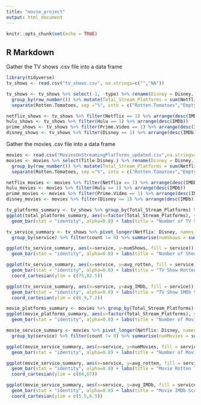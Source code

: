 ```yaml
---
title: "movie_project"
output: html_document
---
```


```r
knitr::opts_chunk$set(echo = TRUE)
```

## R Markdown

Gather the TV shows .csv file into a data frame
```r
library(tidyverse)
tv_shows <- read.csv("tv_shows.csv", na.strings=c("","NA"))

tv_shows <- tv_shows %>% select(-1, -type) %>% rename(Disney = Disney.) %>% 
  group_by(row_number()) %>% mutate(Total_Stream_Platforms = sum(Netflix, Hulu, Prime.Video, Disney)) %>% ungroup() %>%
  separate(Rotten.Tomatoes, sep ="%", into = c("Rotten.Tomatoes","Empty")) %>% select(-Empty, -`row_number()`)

netflix_shows <- tv_shows %>% filter(Netflix == 1) %>% arrange(desc(IMDb))
hulu_shows <- tv_shows %>% filter(Hulu == 1) %>% arrange(desc(IMDb))
prime_shows <- tv_shows %>% filter(Prime.Video == 1) %>% arrange(desc(IMDb))
disney_shows <- tv_shows %>% filter(Disney == 1) %>% arrange(desc(IMDb))
```

Gather the movies .csv file into a data frame
```r
movies <- read.csv("MoviesOnStreamingPlatforms_updated.csv",na.strings=c("","NA"))
movies <- movies %>% select(Title:Disney.) %>% rename(Disney = Disney.) %>% 
  group_by(row_number()) %>% mutate(Total_Stream_Platforms = sum(Netflix, Hulu, Prime.Video, Disney)) %>% ungroup() %>%
  separate(Rotten.Tomatoes, sep ="%", into = c("Rotten.Tomatoes","Empty")) %>% select(-Empty, -`row_number()`)

netflix_movies <- movies %>% filter(Netflix == 1) %>% arrange(desc(IMDb))
hulu_movies <- movies %>% filter(Hulu == 1) %>% arrange(desc(IMDb))
prime_movies <- movies %>% filter(Prime.Video == 1) %>% arrange(desc(IMDb))
disney_movies <- movies %>% filter(Disney == 1) %>% arrange(desc(IMDb))
```


```r
tv_platforms_summary <- tv_shows %>% group_by(Total_Stream_Platforms) %>% summarise(total = n())
ggplot(total_platforms_summary, aes(x=factor(Total_Stream_Platforms), y=total, fill = factor(Total_Stream_Platforms))) +
  geom_bar(stat = "identity", alpha=0.8) + labs(title = "Number of TV Shows Shown on Platforms", x = "Number of Platforms", y= "Movies", fill = "Number of Platforms") + theme(plot.title = element_text(hjust = 0.5))

tv_service_summary <- tv_shows %>% pivot_longer(Netflix: Disney, names_to = "service", values_to = "count") %>%
  group_by(service) %>% filter(count != 0) %>% summarise(numShows = sum(count), avg_rotten = mean(as.numeric(Rotten.Tomatoes), na.rm = TRUE), avg_IMDb = mean(IMDb, na.rm = TRUE))

ggplot(tv_service_summary, aes(x=service, y=numShows, fill = service)) +
  geom_bar(stat = "identity", alpha=0.8) + labs(title = "Number of Shows Per Streaming Service", x = "Streaming Service", y= "Number of Shows", fill = "Streaming Service") + theme(plot.title = element_text(hjust = 0.5))

ggplot(tv_service_summary, aes(x=service, y=avg_rotten, fill = service)) +
  geom_bar(stat = "identity", alpha=0.8) + labs(title = "TV Show Rotten Tomato Score Per Streaming Service", x = "Streaming Service", y= "Average Rotten Tomatoes Score", fill = "Streaming Service") + theme(plot.title = element_text(hjust = 0.5)) +
  coord_cartesian(ylim = c(75,82.5))

ggplot(tv_service_summary, aes(x=service, y=avg_IMDb, fill = service)) +
  geom_bar(stat = "identity", alpha=0.8) + labs(title = "TV Show IMDb Score Per Streaming Service", x = "Streaming Service", y= "Average IMDb", fill = "Streaming Service") + theme(plot.title = element_text(hjust = 0.5)) +
  coord_cartesian(ylim = c(6.9,7.2))
```

```r
movie_platforms_summary <- movies %>% group_by(Total_Stream_Platforms) %>% summarise(total = n())
ggplot(movie_platforms_summary, aes(x=factor(Total_Stream_Platforms), y=total, fill = factor(Total_Stream_Platforms))) +
  geom_bar(stat = "identity", alpha=0.8) + labs(title = "Number of Movies Shown on Platforms", x = "Number of Platforms", y= "Movies", fill = "Number of Platforms") + theme(plot.title = element_text(hjust = 0.5))

movie_service_summary <- movies %>% pivot_longer(Netflix: Disney, names_to = "service", values_to = "count") %>%
  group_by(service) %>% filter(count != 0) %>% summarise(numMovies = sum(count), avg_rotten = mean(as.numeric(Rotten.Tomatoes), na.rm = TRUE), avg_IMDb = mean(IMDb, na.rm = TRUE))

ggplot(movie_service_summary, aes(x=service, y=numMovies, fill = service)) +
  geom_bar(stat = "identity", alpha=0.8) + labs(title = "Number of Movies Per Streaming Service", x = "Streaming Service", y= "Number of Movies", fill = "Streaming Service") + theme(plot.title = element_text(hjust = 0.5))

ggplot(movie_service_summary, aes(x=service, y=avg_rotten, fill = service)) +
  geom_bar(stat = "identity", alpha=0.8) + labs(title = "Movie Rotten Tomato Scores Per Streaming Service", x = "Streaming Service", y= "Average Rotten Tomatoes Score", fill = "Streaming Service") + theme(plot.title = element_text(hjust = 0.5)) +
  coord_cartesian(ylim = c(64,67))

ggplot(movie_service_summary, aes(x=service, y=avg_IMDb, fill = service)) +
  geom_bar(stat = "identity", alpha=0.8) + labs(title = "Movie IMDb Score Per Streaming Service", x = "Streaming Service", y= "Average IMDb", fill = "Streaming Service") + theme(plot.title = element_text(hjust = 0.5)) +
  coord_cartesian(ylim = c(5.5,6.5))

```
